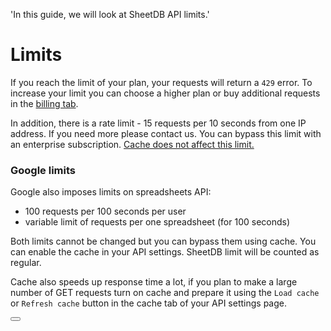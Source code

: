   'In this guide, we will look at SheetDB API limits.'

# Limits

If you reach the limit of your plan, your requests will return a `429` error. To increase your limit you can choose a higher plan or buy additional requests in the [billing tab](https://sheetdb.io/app/billing).

In addition, there is a rate limit - 15 requests per 10 seconds from one IP address. If you need more please contact us. You can bypass this limit with an enterprise subscription. <u>Cache does not affect this limit.</u>

### Google limits

Google also imposes limits on spreadsheets API:

* 100 requests per 100 seconds per user
* variable limit of requests per one spreadsheet (for 100 seconds)

Both limits cannot be changed but you can bypass them using cache. You can enable the cache in your API settings. SheetDB limit will be counted as regular.

Cache also speeds up response time a lot, if you plan to make a large number of GET requests turn on cache and prepare it using the `Load cache` or `Refresh cache` button in the cache tab of your API settings page.

<div className="not-prose">
  <Button
    href="/cache"
    variant="text"
    arrow="right"
    children="Read more about caching in SheetDB"
  />
</div>
